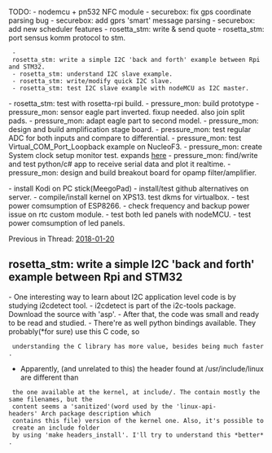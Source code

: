 




TODO:
- nodemcu + pn532 NFC module
- securebox: fix gps coordinate parsing bug
- securebox: add gprs 'smart' message parsing
- securebox: add new scheduler features
- rosetta_stm: write & send quote
- rosetta_stm: port sensus komm protocol to stm.
  - rosetta_stm: write a simple I2C 'back and forth' example between Rpi and STM32.
  - rosetta_stm: understand I2C slave example.
  - rosetta_stm: write/modify quick I2C slave.
  - rosetta_stm: test I2C slave example with nodeMCU as I2C master.
- rosetta_stm: test with rosetta-rpi build.
- pressure_mon: build prototype
- pressure_mon: sensor eagle part inverted. fixup needed. also join split pads.
- pressure_mon: adapt eagle part to second model.
- pressure_mon: design and build amplification stage board.
- pressure_mon: test regular ADC for both inputs and compare to differential.
- pressure_mon: test Virtual_COM_Port_Loopback example on NucleoF3.
- pressure_mon: create System clock setup monitor test. expands [[2017-12-17#2|here]]
- pressure_mon: find/write and test python/c# app to receive serial data and plot it realtime.
- pressure_mon: design and build breakout board for opamp filter/amplifier.

- install Kodi on PC stick(MeegoPad)
- install/test github alternatives on server.
- compile/install kernel on XPS13. test dkms for virtualbox.
- test power comsumption of ESP8266.
- check frequency and backup power issue on rtc custom module.
- test both led panels with nodeMCU.
- test power comsumption of led panels.

Previous in Thread: [[2018-01-20]]

== rosetta_stm: write a simple I2C 'back and forth' example between Rpi and STM32 ==
- One interesting way to learn about I2C application level code is by studying i2cdetect tool.
- i2cdetect is part of the i2c-tools package. Download the source with 'asp'.
- After that, the code was small and ready to be read and studied.
- There're as well python bindings available. They probably(*for sure) use this C code, so
  understanding the C library has more value, besides being much faster.
* Apparently, (and unrelated to this) the header found at /usr/include/linux are different than
  the one available at the kernel, at include/. The contain mostly the same filenames, but the
  content seems a 'sanitized'(word used by the 'linux-api-headers' Arch package description which
  contains this file) version of the kernel one. Also, it's possible to create an include folder
  by using 'make headers_install'. I'll try to understand this *better*.
